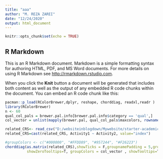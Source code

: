 ```yaml
---
title: "aaa"
author: "M. REZA ZAREI"
date: "12/24/2020"
output: html_document
---
```


```r
knitr::opts_chunk$set(echo = TRUE)
```

## R Markdown

This is an R Markdown document. Markdown is a simple formatting syntax for authoring HTML, PDF, and MS Word documents. For more details on using R Markdown see <http://rmarkdown.rstudio.com>.

When you click the **Knit** button a document will be generated that includes both content as well as the output of any embedded R code chunks within the document. You can embed an R code chunk like this:

```r
pacman::p_load(RColorBrewer,dplyr, reshape, chorddiag, readxl,readr )
library(RColorBrewer)
n <- 60
qual_col_pals = brewer.pal.info[brewer.pal.info$category == 'qual',]
col_vector = unlist(mapply(brewer.pal, qual_col_pals$maxcolors, rownames(qual_col_pals)))

related_CRS<- read_csv("D:/websiteinblogdown/Mywebsite/starter-academic/content/post/apost/Related Activities under the Community Rating System.csv", col_names = TRUE)
related_CRS=cast(related_CRS, Activity1 ~ Activity2, value="index")

#groupColors <- c("#000000", "#FFDD89", "#957244", "#F26223")
chorddiag(as.matrix(related_CRS),showTicks = F,groupnamePadding = 5,groupnameFontsize=6,tooltipGroupConnector = " is related to ",
          showZeroTooltips=T, groupColors = col_vector , showTooltips=T,ticklabelFontsize=6,tooltipFontsize=10,type="bipartite" )

```


